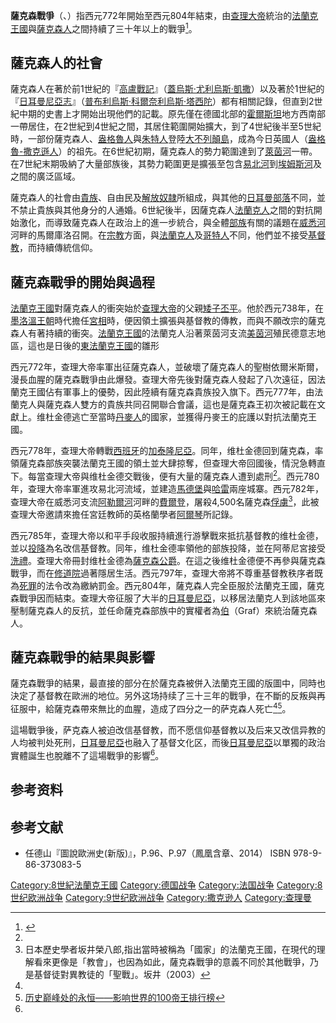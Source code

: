 {{Infobox military conflict
|conflict= 萨克森战争
|image= [[File:Frankish_Empire_481_to_814-en.svg|300px]]
|caption= 西元481至814年[[法蘭克王國|法蘭克王國]]的領土
|date= 8至9世紀
|place= [[德國|德國]]
|territory=
|result= 法蘭克王國吞併薩克森人統治的土地；薩克森人轉奉基督教

|combatant1= [[法蘭克王國|法蘭克王國]]
|combatant2= [[薩克森人|薩克森人]]
|commander1= [[查理大帝|查理大帝]]<br>張伯倫·阿道吉賽爾{{KIA}}<br>康斯特布爾·蓋羅{{KIA}}<br>巴拉丁·沃拉德伯爵{{KIA}}<br>狄奧多里克伯爵{{KIA}} 
|commander2= {{link-en|維杜金德|Widukind}}{{Surrendered}}
|strength1=
|strength2= 
|casualties1=
|casualties2=
|notes=
}}
'''薩克森戰爭'''（{{lang-de|Sachsenkriege}}、{{lang-en|Saxon Wars}}）指西元772年開始至西元804年結束，由[[查理大帝|查理大帝]]統治的[[法兰克王国|法蘭克王國]]與[[薩克森人|薩克森人]]之間持續了三十年以上的戰爭<ref name="試論查理曼對薩克森人的策略分析〉">{{Cite web |url=http://www.dylw.net/lishi/104918.html |title=试论查理曼对萨克森人的策略分析 |access-date=2015-07-08 |archive-url=https://web.archive.org/web/20150709212102/http://www.dylw.net/lishi/104918.html |archive-date=2015-07-09 |dead-url=yes }}</ref>。

== 薩克森人的社會 ==
薩克森人在著於前1世紀的『[[高盧戰記|高盧戰記]]』（[[尤利烏斯·凱撒|蓋烏斯·尤利烏斯·凱撒]]）以及著於1世紀的『[[日耳曼尼亞志|日耳曼尼亞志]]』（[[塔西陀|普布利烏斯·科爾奈利烏斯·塔西陀]]）都有相關記錄，但直到2世紀中期的史書上才開始出現他們的記載。原先僅在德國北部的[[霍爾斯坦|霍爾斯坦]]地方西南部一帶居住，在2世紀到4世紀之間，其居住範圍開始擴大，到了4世紀後半至5世紀時，一部份薩克森人、[[盎格魯人|盎格魯人]]與[[朱特人|朱特人]]登陸[[大不列顛島|大不列顛島]]，成為今日英國人（[[盎格魯-撒克遜人|盎格魯-撒克遜人]]）的祖先。在6世紀初期，薩克森人的勢力範圍達到了[[萊茵河|萊茵河]]一帶。在7世紀末期吸納了大量部族後，其勢力範圍更是擴張至包含[[易北河|易北河]]到[[埃姆斯河|埃姆斯河]]及之間的廣泛區域。

薩克森人的社會由[[貴族|貴族]]、自由民及[[解放奴隷|解放奴隷]]所組成，與其他的[[日耳曼人|日耳曼部落]]不同，並不禁止貴族與其他身分的人通婚。6世紀後半，因薩克森人[[法蘭克人|法蘭克人]]之間的對抗開始激化，而導致薩克森人在政治上的進一步統合，與全體[[部族|部族]]有關的議題在[[威悉河|威悉河]]河畔的馬爾庫洛召開。在[[宗教|宗教]]方面，與[[法蘭克人|法蘭克人]]及[[哥特人|哥特人]]不同，他們並不接受[[基督教|基督教]]，而持續傳統信仰。

== 薩克森戰爭的開始與過程 ==
[[法兰克王国|法蘭克王國]]對薩克森人的衝突始於[[查理大帝|查理大帝]]的父親[[矮子丕平|矮子丕平]]。他於西元738年，在[[墨洛溫王朝|墨洛溫王朝]]時代擔任[[宮相|宮相]]時，便因領土擴張與基督教的傳教，而與不願改宗的薩克森人有著持續的衝突。[[法兰克王国|法蘭克王國]]的法蘭克人沿著萊茵河支流[[美茵河|美茵河]]殖民德意志地區，這也是日後的[[東法蘭克王國|東法蘭克王國]]的雛形

西元772年，查理大帝率軍出征薩克森人，並破壞了薩克森人的聖樹依爾米斯爾，漫長血腥的薩克森戰爭由此爆發。查理大帝先後對薩克森人發起了八次遠征，因法蘭克王國佔有軍事上的優勢，因此陸續有薩克森貴族投入旗下。西元777年，由法蘭克人與薩克森人雙方的貴族共同召開聯合會議，這也是薩克森王{{link-en|維杜金德|Widukind}}初次被記載在文獻上。维杜金德逃亡至當時[[丹麥人|丹麥人]]的國家，並獲得丹麥王的庇護以對抗法蘭克王國。

西元778年，查理大帝轉戰[[西班牙|西班牙]]的[[加泰隆尼亞|加泰隆尼亞]]。同年，维杜金德回到薩克森，率領薩克森部族突襲法蘭克王國的領土並大肆掠奪，但查理大帝回國後，情況急轉直下。每當查理大帝與维杜金德交戰後，便有大量的薩克森人遭到處刑<ref name="試論查理曼對薩克森人的策略分析〉"/>。西元780年，查理大帝率軍進攻易北河流域，並建造[[馬德堡|馬德堡]]與[[哈雷_(德國)|哈雷]]兩座城寨。西元782年，查理大帝在威悉河支流[[阿勒爾河|阿勒爾河]]河畔的[[費爾登|費爾登]]，屠殺4,500名薩克森[[戰俘|俘虜]]<ref>日本歷史學者坂井榮八郎,指出當時被稱為「國家」的法蘭克王國，在現代的理解看來更像是「教會」，也因為如此，薩克森戰爭的意義不同於其他戰爭，乃是基督徒對異教徒的「聖戰」。坂井（2003）</ref>，此被查理大帝邀請來擔任宮廷教師的英格蘭學者[[阿尔琴|阿爾琴]]所記錄。

西元785年，查理大帝以和平手段收服持續進行游擊戰來抵抗基督教的维杜金德，並以[[投降|投降]]為名改信基督教。同年，维杜金德率領他的部族投降，並在阿蒂尼宮接受[[洗禮|洗禮]]。查理大帝冊封维杜金德為[[薩克森公爵|薩克森公爵]]。在這之後维杜金德便不再參與薩克森戰爭，而在[[修道院|修道院]]過著隱居生活。西元797年，查理大帝將不尊重基督教秩序者既為[[死罪|死罪]]的法令改為繳納罰金。西元804年，薩克森人完全臣服於法蘭克王國，薩克森戰爭因而結束。查理大帝征服了大半的[[日耳曼尼亚|日耳曼尼亞]]，以移居法蘭克人到該地區來壓制薩克森人的反抗，並任命薩克森部族中的實權者為[[伯|伯]]（Graf）來統治薩克森人。

== 薩克森戰爭的結果與影響 ==
薩克森戰爭的結果，最直接的部分在於薩克森被併入法蘭克王國的版圖中，同時也決定了基督教在歐洲的地位。另外这场持续了三十三年的戰爭，在不斷的反叛與再征服中，給薩克森帶來無比的血腥，造成了四分之一的萨克森人死亡<ref name="試論查理曼對薩克森人的策略分析〉"/><ref name="历史巅峰处的永恒——影响世界的100帝王排行榜〉">[http://www.tqxz.com/book2/book_2_090.htm 历史巅峰处的永恒——影响世界的100帝王排行榜]</ref>。

這場戰爭後，萨克森人被迫改信基督教，而不愿信仰基督教以及后来又改信异教的人均被判处死刑，[[日耳曼尼亚|日耳曼尼亞]]也融入了基督文化区，而後[[日耳曼尼亚|日耳曼尼亞]]以單獨的政治實體誕生也脫離不了這場戰爭的影響<ref name="試論查理曼對薩克森人的策略分析〉"/>。

== 参考资料 ==
{{Reflist|2}}

== 参考文献 ==
*任德山『圖說歐洲史(新版)』，P.96、P.97（鳳凰含章、2014） ISBN 978-9-86-373083-5

[[Category:8世紀法蘭克王國|Category:8世紀法蘭克王國]]
[[Category:德国战争|Category:德国战争]]
[[Category:法国战争|Category:法国战争]]
[[Category:8世纪欧洲战争|Category:8世纪欧洲战争]]
[[Category:9世纪欧洲战争|Category:9世纪欧洲战争]]
[[Category:撒克逊人|Category:撒克逊人]]
[[Category:查理曼|Category:查理曼]]